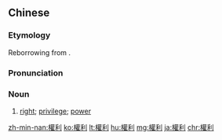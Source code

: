 {{also|権利|权利}}
==Chinese==
{{zh-forms|s=权利}}

===Etymology===
Reborrowing from {{etym|ja|zh}} {{ja-r|權利|けんり}}.

===Pronunciation===
{{zh-pron
|m=quánlì|ma=y
|c=kyun4 lei6
|h=pfs=khièn-li
|mn=qz,twv,xm,zz:koân-lī/tw:khoân-lī
|cat=n
}}

===Noun===
{{zh-noun}}

# [[right]]; [[privilege]]; [[power]]
#: {{zh-x|保留 權利|to reserve a '''right'''}}

{{zh-cat|Intermediate}}

[[zh-min-nan:權利]]
[[ko:權利]]
[[lt:權利]]
[[hu:權利]]
[[mg:權利]]
[[ja:權利]]
[[chr:權利]]